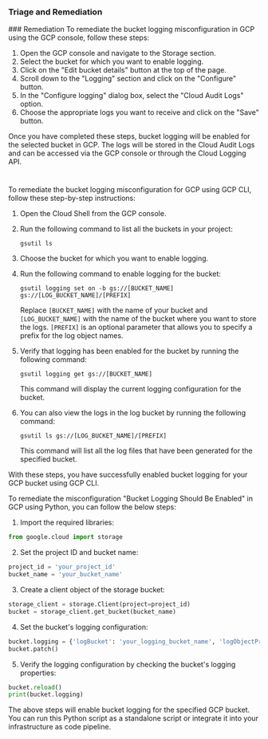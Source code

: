 
### Triage and Remediation
<Tabs>
<Tab title='Remediation'>
### Remediation

<AccordionGroup>
<Accordion title='Using Console' defaultOpen='true'>
To remediate the bucket logging misconfiguration in GCP using the GCP console, follow these steps:

1. Open the GCP console and navigate to the Storage section.
2. Select the bucket for which you want to enable logging.
3. Click on the "Edit bucket details" button at the top of the page.
4. Scroll down to the "Logging" section and click on the "Configure" button.
5. In the "Configure logging" dialog box, select the "Cloud Audit Logs" option.
6. Choose the appropriate logs you want to receive and click on the "Save" button.

Once you have completed these steps, bucket logging will be enabled for the selected bucket in GCP. The logs will be stored in the Cloud Audit Logs and can be accessed via the GCP console or through the Cloud Logging API.

#
</Accordion>

<Accordion title='Using CLI'>
To remediate the bucket logging misconfiguration for GCP using GCP CLI, follow these step-by-step instructions:

1. Open the Cloud Shell from the GCP console.

2. Run the following command to list all the buckets in your project:
   
   ```
   gsutil ls
   ```

3. Choose the bucket for which you want to enable logging.

4. Run the following command to enable logging for the bucket:

   ```
   gsutil logging set on -b gs://[BUCKET_NAME] gs://[LOG_BUCKET_NAME]/[PREFIX]
   ```
   Replace `[BUCKET_NAME]` with the name of your bucket and `[LOG_BUCKET_NAME]` with the name of the bucket where you want to store the logs. `[PREFIX]` is an optional parameter that allows you to specify a prefix for the log object names.

5. Verify that logging has been enabled for the bucket by running the following command:

   ```
   gsutil logging get gs://[BUCKET_NAME]
   ```
   This command will display the current logging configuration for the bucket.

6. You can also view the logs in the log bucket by running the following command:

   ```
   gsutil ls gs://[LOG_BUCKET_NAME]/[PREFIX]
   ```
   This command will list all the log files that have been generated for the specified bucket.

With these steps, you have successfully enabled bucket logging for your GCP bucket using GCP CLI.
</Accordion>

<Accordion title='Using Python'>
To remediate the misconfiguration "Bucket Logging Should Be Enabled" in GCP using Python, you can follow the below steps:

1. Import the required libraries:

```python
from google.cloud import storage
```

2. Set the project ID and bucket name:

```python
project_id = 'your_project_id'
bucket_name = 'your_bucket_name'
```

3. Create a client object of the storage bucket:

```python
storage_client = storage.Client(project=project_id)
bucket = storage_client.get_bucket(bucket_name)
```

4. Set the bucket's logging configuration:

```python
bucket.logging = {'logBucket': 'your_logging_bucket_name', 'logObjectPrefix': 'your_log_object_prefix'}
bucket.patch()
```

5. Verify the logging configuration by checking the bucket's logging properties:

```python
bucket.reload()
print(bucket.logging)
```

The above steps will enable bucket logging for the specified GCP bucket. You can run this Python script as a standalone script or integrate it into your infrastructure as code pipeline.
</Accordion>

</AccordionGroup>
</Tab>
</Tabs>
